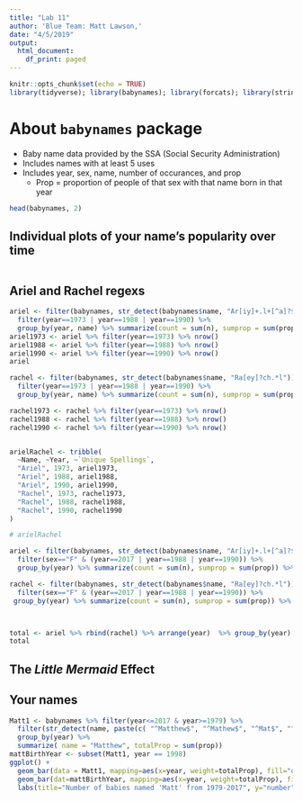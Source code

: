 ```yaml
---
title: "Lab 11"
author: 'Blue Team: Matt Lawson,'
date: "4/5/2019"
output:
  html_document:
    df_print: paged
---
```


```r
knitr::opts_chunk$set(echo = TRUE)
library(tidyverse); library(babynames); library(forcats); library(stringr)
```

# About `babynames` package
  - Baby name data provided by the SSA (Social Security Administration)
  - Includes names with at least 5 uses
  - Includes year, sex, name, number of occurances, and prop
      - Prop = proportion of people of that sex with that name born in that year

```r
head(babynames, 2)
```

## Individual plots of your name’s popularity over time

```r

```








## Ariel and Rachel regexs

```r
ariel <- filter(babynames, str_detect(babynames$name, "Ar[iy]+.l+[^a]?$")) %>%
  filter(year==1973 | year==1988 | year==1990) %>%
  group_by(year, name) %>% summarize(count = sum(n), sumprop = sum(prop))
ariel1973 <- ariel %>% filter(year==1973) %>% nrow()
ariel1988 <- ariel %>% filter(year==1988) %>% nrow()
ariel1990 <- ariel %>% filter(year==1990) %>% nrow()
ariel

rachel <- filter(babynames, str_detect(babynames$name, "Ra[ey]?ch.*l")) %>%
  filter(year==1973 | year==1988 | year==1990) %>%
  group_by(year, name) %>% summarize(count = sum(n), sumprop = sum(prop))

rachel1973 <- rachel %>% filter(year==1973) %>% nrow()
rachel1988 <- rachel %>% filter(year==1988) %>% nrow()
rachel1990 <- rachel %>% filter(year==1990) %>% nrow()


arielRachel <- tribble(
  ~Name, ~Year, ~`Unique Spellings`,
  "Ariel", 1973, ariel1973,
  "Ariel", 1988, ariel1988,
  "Ariel", 1990, ariel1990,
  "Rachel", 1973, rachel1973,
  "Rachel", 1988, rachel1988,
  "Rachel", 1990, rachel1990
)

# arielRachel
```

```r



ariel <- filter(babynames, str_detect(babynames$name, "Ar[iy]+.l+[^a]?$")) %>%
  filter(sex=="F" & (year==2017 | year==1988 | year==1990)) %>%
  group_by(year) %>% summarize(count = sum(n), sumprop = sum(prop)) %>% mutate(name="Ariel")

rachel <- filter(babynames, str_detect(babynames$name, "Ra[ey]?ch.*l")) %>%
  filter(sex=="F" & (year==2017 | year==1988 | year==1990)) %>%
 group_by(year) %>% summarize(count = sum(n), sumprop = sum(prop)) %>% mutate(name="Rachel")



total <- ariel %>% rbind(rachel) %>% arrange(year)  %>% group_by(year) %>% summarize(totalProp = sum(sumprop))
total

```






## The _Little Mermaid_ Effect






## Your names

```r
Matt1 <- babynames %>% filter(year<=2017 & year>=1979) %>% 
  filter(str_detect(name, paste(c( "^Matthew$", "^Mathew$", "^Mat$", "^Matt$"),collapse = '|'))) %>%
  group_by(year) %>%
  summarize( name = "Matthew", totalProp = sum(prop))
mattBirthYear <- subset(Matt1, year == 1998)
ggplot() + 
  geom_bar(data = Matt1, mapping=aes(x=year, weight=totalProp), fill="orange", color="black") +
  geom_bar(dat=mattBirthYear, mapping=aes(x=year, weight=totalProp), fill="red", color="black") + 
  labs(title="Number of babies named 'Matt' from 1979-2017", y="number", caption="My birth year (1998) in red.")

```
